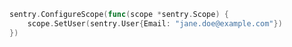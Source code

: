 ```go
sentry.ConfigureScope(func(scope *sentry.Scope) {
	scope.SetUser(sentry.User{Email: "jane.doe@example.com"})
})
```
